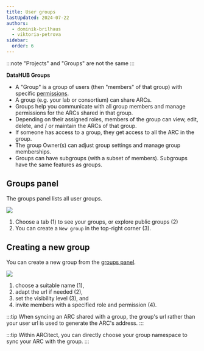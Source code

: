 ```yaml
---
title: User groups
lastUpdated: 2024-07-22
authors:
  - dominik-brilhaus
  - viktoria-petrova
sidebar:
  order: 6
---
```



:::note
"Projects" and "Groups" are not the same
:::

**DataHUB Groups**

- A "Group" is a group of users (then "members" of that group) with specific [permissions](#roles-and-permissions).
- A group (e.g. your lab or consortium) can share ARCs.
- Groups help you communicate with all group members and manage permissions for the ARCs shared in that group.
- Depending on their assigned roles, members of the group can view, edit, delete, and / or maintain the ARCs of that group.
- If someone has access to a group, they get access to all the ARC in the group.
- The group Owner(s) can adjust group settings and manage group memberships.
- Groups can have subgroups (with a subset of members). Subgroups have the same features as groups.


## Groups panel

The groups panel lists all user groups.

![](@images/datahub/datahub-group-panel.drawio.png)

<Steps>

1. Choose a tab (1) to see your groups, or explore public groups (2)
2. You can create a `New group` in the top-right corner (3).

</Steps>

## Creating a new group

You can create a new group from the [groups panel](#groups-panel). 

![](@images/datahub/datahub-group-panel-create.drawio.png)

<Steps>

1. choose a suitable name (1),
2. adapt the url if needed (2),
3. set the visibility level (3), and 
4. invite members with a specified role and permission (4).

</Steps>

:::tip
When syncing an ARC shared with a group, the group's url rather than your user url is used to generate the ARC's address.
:::

:::tip
Within ARCitect, you can directly choose your group namespace to sync your ARC with the group. 
:::

